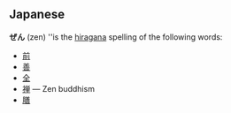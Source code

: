 ==Japanese==
'''ぜん''' (zen) ''is the [[hiragana]] spelling of the following words:
<!-- more common words -->
* [[前]]
* [[善]]
* [[全]]
* [[禅]] — Zen buddhism
* [[膳]] 
<!-- less common words -->